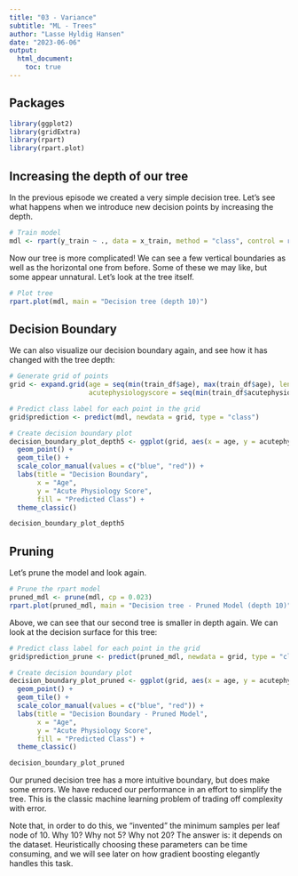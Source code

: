 ```yaml
---
title: "03 - Variance"
subtitle: "ML - Trees"
author: "Lasse Hyldig Hansen"
date: "2023-06-06"
output: 
  html_document:
    toc: true
---
```


## Packages

```r
library(ggplot2)
library(gridExtra)
library(rpart)
library(rpart.plot)

```


## Increasing the depth of our tree

In the previous episode we created a very simple decision tree. Let's see what happens when we introduce new decision points by increasing the depth.

```r
# Train model
mdl <- rpart(y_train ~ ., data = x_train, method = "class", control = rpart.control(maxdepth = 10))
```

Now our tree is more complicated! We can see a few vertical boundaries as well as the horizontal one from before. Some of these we may like, but some appear unnatural. Let's look at the tree itself.

```r
# Plot tree
rpart.plot(mdl, main = "Decision tree (depth 10)")
```

## Decision Boundary

We can also visualize our decision boundary again, and see how it has changed with the tree depth:

```r
# Generate grid of points
grid <- expand.grid(age = seq(min(train_df$age), max(train_df$age), length.out = 100),
                    acutephysiologyscore = seq(min(train_df$acutephysiologyscore), max(train_df$acutephysiologyscore), length.out = 100))

# Predict class label for each point in the grid
grid$prediction <- predict(mdl, newdata = grid, type = "class")

# Create decision boundary plot
decision_boundary_plot_depth5 <- ggplot(grid, aes(x = age, y = acutephysiologyscore, fill = prediction)) +
  geom_point() +
  geom_tile() +
  scale_color_manual(values = c("blue", "red")) +
  labs(title = "Decision Boundary",
       x = "Age",
       y = "Acute Physiology Score",
       fill = "Predicted Class") +
  theme_classic()

decision_boundary_plot_depth5
```
## Pruning

Let's prune the model and look again.

```r
# Prune the rpart model
pruned_mdl <- prune(mdl, cp = 0.023)
rpart.plot(pruned_mdl, main = "Decision tree - Pruned Model (depth 10)")
```
Above, we can see that our second tree is smaller in depth again. We can look at the decision surface for this tree:

```r
# Predict class label for each point in the grid
grid$prediction_prune <- predict(pruned_mdl, newdata = grid, type = "class")

# Create decision boundary plot
decision_boundary_plot_pruned <- ggplot(grid, aes(x = age, y = acutephysiologyscore, fill = prediction_prune)) +
  geom_point() +
  geom_tile() +
  scale_color_manual(values = c("blue", "red")) +
  labs(title = "Decision Boundary - Pruned Model",
       x = "Age",
       y = "Acute Physiology Score",
       fill = "Predicted Class") +
  theme_classic()

decision_boundary_plot_pruned
```

Our pruned decision tree has a more intuitive boundary, but does make some errors. We have reduced our performance in an effort to simplify the tree. This is the classic machine learning problem of trading off complexity with error.

Note that, in order to do this, we "invented" the minimum samples per leaf node of 10. Why 10? Why not 5? Why not 20? The answer is: it depends on the dataset. Heuristically choosing these parameters can be time consuming, and we will see later on how gradient boosting elegantly handles this task.


